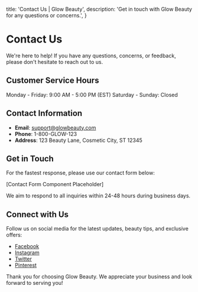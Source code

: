   title: 'Contact Us | Glow Beauty',
  description: 'Get in touch with Glow Beauty for any questions or concerns.',
}

# Contact Us

We're here to help! If you have any questions, concerns, or feedback, please don't hesitate to reach out to us.

## Customer Service Hours

Monday - Friday: 9:00 AM - 5:00 PM (EST)
Saturday - Sunday: Closed

## Contact Information

- **Email**: support@glowbeauty.com
- **Phone**: 1-800-GLOW-123
- **Address**: 123 Beauty Lane, Cosmetic City, ST 12345

## Get in Touch

For the fastest response, please use our contact form below:

[Contact Form Component Placeholder]

We aim to respond to all inquiries within 24-48 hours during business days.

## Connect with Us

Follow us on social media for the latest updates, beauty tips, and exclusive offers:

- [Facebook](https://www.facebook.com/glowbeauty)
- [Instagram](https://www.instagram.com/glowbeauty)
- [Twitter](https://www.twitter.com/glowbeauty)
- [Pinterest](https://www.pinterest.com/glowbeauty)

Thank you for choosing Glow Beauty. We appreciate your business and look forward to serving you!

